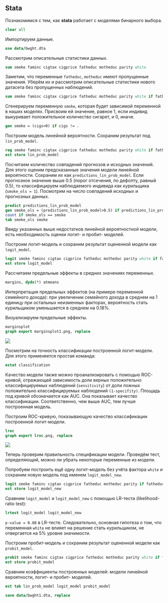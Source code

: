 ## Stata

Познакомимся с тем, как **stata** работает с моделями бинарного выбора. 

```stata
clear all
```

Импортируем данные. 

```stata
use data/bwght.dta
```

Рассмотрим описательные статистики данных.

```stata
sum smoke faminc cigtax cigprice fatheduc motheduc parity white
```

Заметим, что переменные `fatheduc`, `motheduc` имеют пропущенные значения.
Уберём их и рассмотрим описательные статистики нового датасета без пропущенных наблюдений.

```stata
sum smoke faminc cigtax cigprice fatheduc motheduc parity white if fatheduc != . & motheduc != .
``` 

Сгенерируем переменную `smoke`, которая будет зависимой переменной в наших моделях. Присвоим ей значение, равное 1, если индивид выкуривает положительное количество сигарет, и 0, иначе.

```stata
gen smoke = (cigs>0) if cigs != .
```

Построим модель линейной вероятности. Сохраним результат под `lin_prob_model`.

```stata
reg smoke faminc cigtax cigprice fatheduc motheduc parity white if fatheduc != . & motheduc != .
est store lin_prob_model
```

Посчитаем количество совпадений прогнозов и исходных значений. Для этого оценим предсказанные значения модели линейной вероятности. Сохраним их как `predictions_lin_prob_model`. 
Если прогнозное значение выше 0.5 (порог отсечения, по дефолту, равный 0.5), то классифицируем наблюдаемого индивида как курильщика (`smoke_ols = 1`). 
Посмотрим на число совпадений исходных и прогнозных данных.

```stata
predict predictions_lin_prob_model
gen smoke_ols = (predictions_lin_prob_model>0.5) if predictions_lin_prob_model != .
count if smoke_ols == smoke
tab smoke_ols smoke
```

Ввиду указанных выше недостатков линейной вероятностной модели, есть необходимость оценки логит- и пробит- моделей.

Построим логит-модель и сохраним результат оцененной модели как `logit_model`.

```stata
logit smoke faminc cigtax cigprice fatheduc motheduc parity white if fatheduc != . & motheduc != .
est store logit_model
```

Рассчитаем предельные эффекты в средних значениях переменных.

```stata
margins, dydx(*) atmeans
```

Интерпретация предельных эффектов (на примере переменной семейного дохода): при увеличении семейного дохода в среднем на 1 единицу при остальных неизменных факторах, вероятность стать курильщиком уменьшается в среднем на 0.18%.

Визуализируем предельные эффекты.

```stata
marginsplot
graph export marginsplot1.png, replace
```

![](marginsplot1.png)



Посмотрим на точность классификации построенной логит-модели. Для этого применяется простая команда:

```stata
estat classification
```

Качество модели также можно проанализировать с помощью ROC-кривой, отражающей зависимость доли верных положительно классифицируемых наблюдений (`sensitivity`) от доли ложных положительно классифицируемых наблюдений `(1-specifity)`. Площадь под кривой обозначается как AUC. 
Она показывает качество классификации. Соответственно, чем выше AUC, тем лучше построенная модель.

Построим ROC-кривую, показывающую качество классификации построенной логит-модели.

```stata
lroc
graph export lroc.png, replace
```
![](lroc.png)


Теперь проверим правильность спецификации модели. Проведём тест, определяющий, можно ли убрать некоторые переменные из модели.

Попробуем построить ещё одну логит-модель без учёта фактора `white` и сохраним новую модель под именем `logit_model_new`.

```stata
logit smoke faminc cigtax cigprice fatheduc motheduc parity if fatheduc != . & motheduc != .
est store logit_model_new
```

Сравним `logit_model` и `logit_model_new` с помощью LR-теста (likelihood-ratio test):

```stata
lrtest logit_model logit_model_new
```

`p-value = 0.08` в LR-тесте. 
Следовательно, основная гипотеза о том, что переменная `white` не влияет на решение стать курильщиком, не отвергается на 5% уровне значимости.

Построим пробит-модель и сохраним результат оцененной модели как `probit_model`.

```stata
probit smoke faminc cigtax cigprice fatheduc motheduc parity white if fatheduc != . & motheduc != .
est store probit_model
```

Сравним коэффициенты построенных моделей: модели линейной вероятности, логит- и пробит- моделей.

```stata
est tab lin_prob_model logit_model probit_model
```

```stata
save data/bwght1.dta, replace
```
